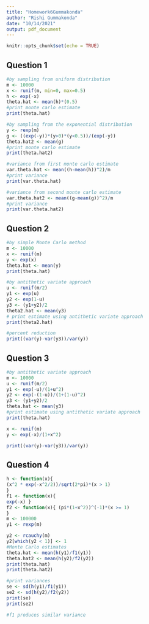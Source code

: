 ```yaml
---
title: "Homework6Gummakonda"
author: "Rishi Gummakonda"
date: "10/14/2021"
output: pdf_document
---
```


```r
knitr::opts_chunk$set(echo = TRUE)
```

## Question 1


```r
#by sampling from uniform distribution
m <- 10000
x <- runif(m, min=0, max=0.5) 
h <- exp(-x)
theta.hat <- mean(h)*(0.5) 
#print monte carlo estimate 
print(theta.hat)
```

```r
#by sampling from the exponential distribution
y <- rexp(m)
g <- ((exp(-y))*(y>0)*(y<0.5))/(exp(-y))
theta.hat2 <- mean(g)
#print monte carlo estimate 
print(theta.hat2)
```

```r
#variance from first monte carlo estimate
var.theta.hat <- mean((h-mean(h))^2)/m 
#print variance
print(var.theta.hat)
```

```r
#variance from second monte carlo estimate
var.theta.hat2 <- mean((g-mean(g))^2)/m 
#print variance
print(var.theta.hat2)
```


## Question 2

```r
#by simple Monte Carlo method
m <- 10000
x <- runif(m)
y <- exp(x)
theta.hat <- mean(y)
print(theta.hat)
```


```r
#by antithetic variate approach
u <- runif(m/2)
y1 <- exp(u)
y2 <- exp(1-u)
y3 <- (y1+y2)/2
theta2.hat <- mean(y3)
# print estimate using antithetic variate approach 
print(theta2.hat)

#percent reduction
print((var(y)-var(y3))/var(y))
```


## Question 3

```r
#by antithetic variate approach
m <- 10000
u <- runif(m/2)
y1 <- exp(-u)/(1+u^2)
y2 <- exp(-(1-u))/(1+(1-u)^2)
y3 <- (y1+y2)/2
theta.hat <- mean(y3)
#print estimate using antithetic variate approach 
print(theta.hat)

x <- runif(m)
y <- exp(-x)/(1+x^2)

print((var(y)-var(y3))/var(y))

```

## Question 4

```r
h <- function(x){
(x^2 * exp(-x^2/2))/sqrt(2*pi)*(x > 1)
}
f1 <- function(x){
exp(-x) }
f2 <- function(x){ (pi*(1+x^2))^(-1)*(x >= 1)
}
m <- 100000
y1 <- rexp(m)

y2 <- rcauchy(m)
y2[which(y2 < 1)] <- 1
#Monte Carlo estimates
theta.hat <- mean(h(y1)/f1(y1))
theta.hat2 <- mean(h(y2)/f2(y2))
print(theta.hat)
print(theta.hat2)

#print variances
se <- sd(h(y1)/f1(y1))
se2 <- sd(h(y2)/f2(y2))
print(se)
print(se2)

#f1 produces similar variance
```

